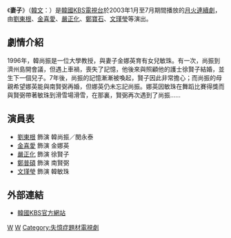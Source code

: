{{About|韓國KBS電視劇|其他意思|妻子 (消歧义)}}
{{Infobox Television
| show_name         = 妻子
| original_name      = {{lang|ko|아내}}
| image                = [[File:Wives_kbs_2003.jpg|250px]]
| caption              = 
| genre                = 
| format               = 
| creator              = 
| developer            = 
| writer               = [[鄭夏淵|鄭夏淵]]
| director             = [[金賢俊|金賢俊]]、[[金元勇|金元勇]]
| creative_director    = 
| presenter            = 
| starring             = [[劉東根|劉東根]]、[[金喜愛|金喜愛]]、[[嚴正化|嚴正化]]、[[鄭普碩|鄭普碩]]、[[文瑾瑩|文瑾瑩]]
| theme_song           = 
| opentheme            =  
| endtheme             = 
| composer             = 
| country              = {{KOR}}
| language             = [[韓語|韓語]]
| num_episodes         = 52
| location             =
| runtime              = 
| company              = 
| distributor          = 
| channel              = [[韓國放送公社|KBS]]（2TV）
| first_run            = {{KOR}}
| first_aired          = {{start date|2003|1|6}}
| last_aired           = {{end date|2003|7|1}}
| preceded_by          = 
| followed_by          = 
| related              = 
| website              = http://wife.kbs.co.kr/
}}

《'''妻子'''》（[[諺文|韓文]]：'''{{lang|ko|아내}}'''）是[[韓國|韓國]][[韓國放送公社|KBS電視台]]於2003年1月至7月期間播放的[[KBS月火迷你連續劇|月火連續劇]]，由[[劉東根|劉東根]]、[[金喜愛|金喜愛]]、[[嚴正化|嚴正化]]、[[鄭寶石|鄭寶石]]、[[文瑾瑩|文瑾瑩]]等演出。

==劇情介紹==
1996年，韓尚振是一位大學教授，與妻子金娜英育有女兒敏珠。有一次，尚振到濟州島開會議，但遇上車禍，喪失了記憶，他後來與照顧他的護士徐賢子結婚，並生下一個兒子。7年後，尚振的記憶漸漸被喚起，賢子因此非常擔心；而尚振的母親希望娜英能與南賢弼再婚，但娜英仍未忘記尚振。娜英因敏珠在舞蹈比賽得獎而與賢弼帶著敏珠到滑雪場滑雪，在那裏，賢弼再次遇到了尚振……

==演員表==
*[[劉東根|劉東根]] 飾演 韓尚振／閔永泰
*[[金喜愛|金喜愛]] 飾演 金娜英
*[[嚴正化|嚴正化]] 飾演 徐賢子
*[[鄭普碩|鄭普碩]] 飾演 南賢弼
*[[文瑾瑩|文瑾瑩]] 飾演 韓敏珠

==外部連結==
*[https://web.archive.org/web/20070830213421/http://wife.kbs.co.kr/ 韓國KBS官方網站] {{ko icon}}

{{電視節目的變遷
|寬度=70%
|電視台=[[韓國放送公社|KBS]] 2TV
|播放檔次=[[KBS月火迷你連續劇|月火劇]]
|節目名稱=妻子<br />（2003年1月6日 - 2003年7月1日）
|上一節目={{link-ko|孤獨|고독 (드라마)}}<br />（2002年10月21日 - 2002年12月24日）
|下一節目=[[夏日香氣|夏日香氣]]<br />（2003年7月7日 - 2003年9月8日）
}}

{{KBS月火迷你連續劇}}

[[Category:KBS月火連續劇|W]]
[[Category:2003年韓國電視劇集|W]]
[[Category:失憶症題材電視劇|Category:失憶症題材電視劇]]